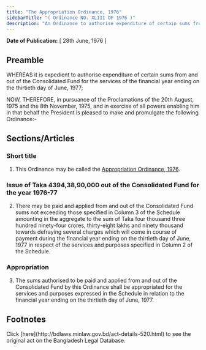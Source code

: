 ```yaml
---
title: "The Appropriation Ordinance, 1976"
sidebarTitle: "( Ordinance NO. XLIII OF 1976 )"
description: "An Ordinance to authorise expenditure of certain sums from and out of the Consolidated Fund for the services of the financial year ending on the thirtieth day of June, 1977."
---
```


**Date of Publication:** [ 28th June, 1976 ]

## Preamble

WHEREAS it is expedient to authorise expenditure of certain sums from and out of the Consolidated Fund for the services of the financial year ending on the thirtieth day of June, 1977;

NOW, THEREFORE, in pursuance of the Proclamations of the 20th August, 1975 and the 8th November, 1975, and in exercise of all powers enabling him in that behalf the President is pleased to make and promulgate the following Ordinance:-

## Sections/Articles

### Short title

1. This Ordinance may be called the [Appropriation Ordinance, 1976](/laws/act-520 "Appropriation Ordinance, 1976").

### Issue of Taka 4394,38,90,000 out of the Consolidated Fund for the year 1976-77

2. There may be paid and applied from and out of the Consolidated Fund sums not exceeding those specified in Column 3 of the Schedule amounting in the aggregate to the sum of Taka four thousand three hundred ninety-four crores, thirty-eight lakhs and ninety thousand towards defraying several charges which will come in course of payment during the financial year ending on the thirtieth day of June, 1977 in respect of the services and purposes specified in Column 2 of the Schedule.

### Appropriation

3. The sums authorised to be paid and applied from and out of the Consolidated Fund by this Ordinance shall be appropriated for the services and purposes expressed in the Schedule in relation to the financial year ending on the thirtieth day of June, 1977.

## Footnotes

<Note>
  Click [here](http://bdlaws.minlaw.gov.bd/act-details-520.html) to see the original act on the Bangladesh Legal Database.
</Note>
